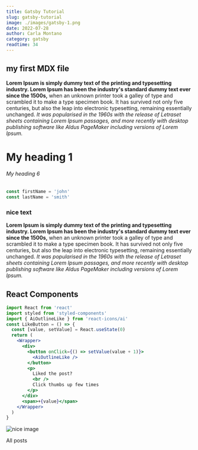 ```yaml
---
title: Gatsby Tutorial
slug: gatsby-tutorial
image: ./images/gatsby-1.png
date: 2022-07-28
author: Carla Montano
category: gatsby
readtime: 34
---
```



## my first MDX file

**Lorem Ipsum is simply dummy text of the printing and typesetting industry. Lorem Ipsum has been the industry's standard dummy text ever since the 1500s,** when an unknown printer took a galley of type and scrambled it to make a type specimen book. It has survived not only five centuries, but also the leap into electronic typesetting, remaining essentially unchanged. _It was popularised in the 1960s with the release of Letraset sheets containing Lorem Ipsum passages, and more recently with desktop publishing software like Aldus PageMaker including versions of Lorem Ipsum._

# My heading 1

###### My heading 6

<div className="code">

```js
const firstName = 'john'
const lastName = 'smith'
```

</div>

<div className="nice-text">

<h3>nice text</h3>

<FiInfo className="nice-text-icon"></FiInfo>

**Lorem Ipsum is simply dummy text of the printing and typesetting industry. Lorem Ipsum has been the industry's standard dummy text ever since the 1500s,** when an unknown printer took a galley of type and scrambled it to make a type specimen book. It has survived not only five centuries, but also the leap into electronic typesetting, remaining essentially unchanged. _It was popularised in the 1960s with the release of Letraset sheets containing Lorem Ipsum passages, and more recently with desktop publishing software like Aldus PageMaker including versions of Lorem Ipsum._

</div>

<h2>React Components </h2>

<Counter />

```jsx
import React from 'react'
import styled from 'styled-components'
import { AiOutlineLike } from 'react-icons/ai'
const LikeButton = () => {
  const [value, setValue] = React.useState(0)
  return (
    <Wrapper>
      <div>
        <button onClick={() => setValue(value + 1)}>
          <AiOutlineLike />
        </button>
        <p>
          Liked the post?
          <br />
          Click thumbs up few times
        </p>
      </div>
      <span>+{value}</span>
    </Wrapper>
  )
}
```

<LikeButton />

![nice image](./images/gatsby-1.png)

<Link to="/posts" className="btn center-btn">
  All posts
</Link>
